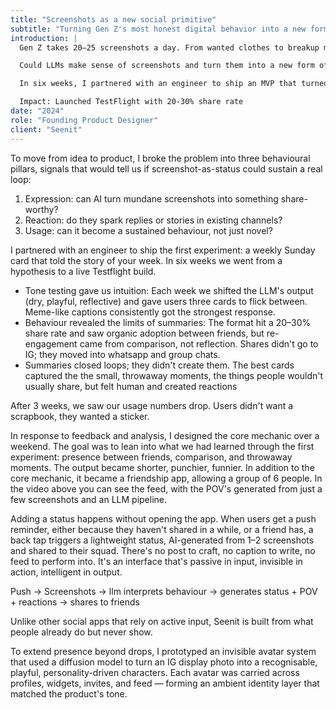 ```yaml
---
title: "Screenshots as a new social primitive"
subtitle: "Turning Gen Z's most honest digital behavior into a new form of self-expression"
introduction: |
  Gen Z takes 20–25 screenshots a day. From wanted clothes to breakup memes, it's their most honest digital behaviour, and they just sit hidden in camera albums.

  Could LLMs make sense of screenshots and turn them into a new form of self-expression? As founding designer at Seenit, this is what I set out to answer. I defined screenshots as a new social primitive and built the first interface to prove it.

  In six weeks, I partnered with an engineer to ship an MVP that turned private screenshots into weekly visible summaries. What I learned shaped the next iteration: a working Swift prototype which moved from performance to friendship.

  Impact: Launched TestFlight with 20-30% share rate
date: "2024"
role: "Founding Product Designer"
client: "Seenit"
---
```


<CSImage 
  src="/Project_seenit/Seenitprototype.mov" 
  alt="Seenit app overview"
  aspectRatio="none"
/>

<Section title="Defining the bet: Can screenshots power response-driven sharing?">

To move from idea to product, I broke the problem into three behavioural pillars, signals that would tell us if screenshot-as-status could sustain a real loop:

1. Expression: can AI turn mundane screenshots into something share-worthy?
2. Reaction: do they spark replies or stories in existing channels?
3. Usage: can it become a sustained behaviour, not just novel?

</Section>

<Section title="First bet: Weekly summaries">

<CSYouTube 
  url="https://youtube.com/shorts/2FJmm4j1k6I"
  title="Weekly summaries experiment"
/>

I partnered with an engineer to ship the first experiment: a weekly Sunday card that told the story of your week. In six weeks we went from a hypothesis to a live Testflight build.

- Tone testing gave us intuition: Each week we shifted the LLM's output (dry, playful, reflective) and gave users three cards to flick between. Meme-like captions consistently got the strongest response.
- Behaviour revealed the limits of summaries: The format hit a 20–30% share rate and saw organic adoption between friends, but re-engagement came from comparison, not reflection. Shares didn't go to IG; they moved into whatsapp and group chats.
- Summaries closed loops; they didn't create them. The best cards captured the the small, throwaway moments, the things people wouldn't usually share, but felt human and created reactions

</Section>

<Section title="Pivot: Presence over summaries">

After 3 weeks, we saw our usage numbers drop. Users didn't want a scrapbook, they wanted a sticker.

In response to feedback and analysis, I designed the core mechanic over a weekend. The goal was to lean into what we had learned through the first experiment: presence between friends, comparison, and throwaway moments. The output became shorter, punchier, funnier. In addition to the core mechanic, it became a friendship app, allowing a group of 6 people. In the video above you can see the feed, with the POV's generated from just a few screenshots and an LLM pipeline.

</Section>

<Section title="Adding a status">

Adding a status happens without opening the app. When users get a push reminder, either because they haven't shared in a while, or a friend has, a back tap triggers a lightweight status, AI-generated from 1–2 screenshots and shared to their squad. There's no post to craft, no caption to write, no feed to perform into. It's an interface that's passive in input, invisible in action, intelligent in output.

Push → Screenshots → llm interprets behaviour → generates status + POV + reactions → shares to friends

Unlike other social apps that rely on active input, Seenit is built from what people already do but never show.

</Section>

<Section title="Extending presence through avatars">

To extend presence beyond drops, I prototyped an invisible avatar system that used a diffusion model to turn an IG display photo into a recognisable, playful, personality-driven characters. Each avatar was carried across profiles, widgets, invites, and feed — forming an ambient identity layer that matched the product's tone.

</Section>

